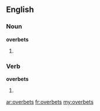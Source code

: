 ==English==

===Noun===
'''overbets'''

# {{plural of|overbet}}

===Verb===
'''overbets'''

# {{third-person singular of|overbet}}

[[ar:overbets]]
[[fr:overbets]]
[[my:overbets]]